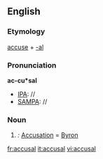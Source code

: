 ==English==
===Etymology===
[[accuse]] + [[-al]]

===Pronunciation===
'''ac-cu*sal'''
*[[IPA]]: //
*[[SAMPA]]: //

===Noun===
#''{{rare}}:'' [[Accusation]] = [[Byron]]

[[fr:accusal]]
[[it:accusal]]
[[vi:accusal]]